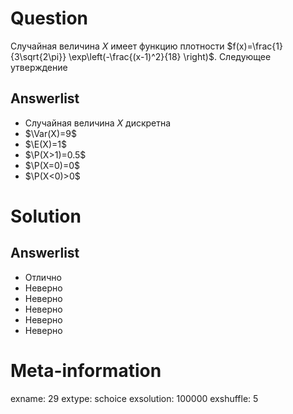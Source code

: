 Question
========
Случайная величина $X$ имеет функцию плотности $f(x)=\frac{1}{3\sqrt{2\pi}} \exp\left(-\frac{(x-1)^2}{18} \right)$. Следующее утверждение \textbf{НЕ ВЕРНО}
 

Answerlist
----------
*  Случайная величина $X$ дискретна 
*  $\Var(X)=9$
*  $\E(X)=1$
*  $\P(X>1)=0.5$
*  $\P(X=0)=0$
*  $\P(X<0)>0$

Solution
========

Answerlist
----------
*  Отлично
*  Неверно
*  Неверно
*  Неверно
*  Неверно
*  Неверно

Meta-information
================
exname: 29
extype: schoice
exsolution: 100000
exshuffle: 5
